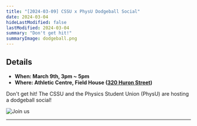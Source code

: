 ```yaml
---
title: "[2024-03-09] CSSU x PhysU Dodgeball Social"
date: 2024-03-04
hideLastModified: false
lastModified: 2024-03-04
summary: "Don't get hit!"
summaryImage: dodgeball.png
---
```


## Details

- **When: March 9th, 3pm ~ 5pm**
- **Where: Athletic Centre, Field House ([320 Huron Street](https://www.google.com/maps/place/Athletic+Centre/@43.6629057,-79.4019402,279m/data=!3m1!1e3!4m6!3m5!1s0x882b34bef8a76637:0x943db09cba311486!8m2!3d43.6629731!4d-79.4002449!16s%2Fg%2F11b6ljkz8t?entry=ttu))**

Don't get hit! The CSSU and the Physics Student Union (PhysU) are hosting a dodgeball social!

![Join us](dodgeball.png)

---
